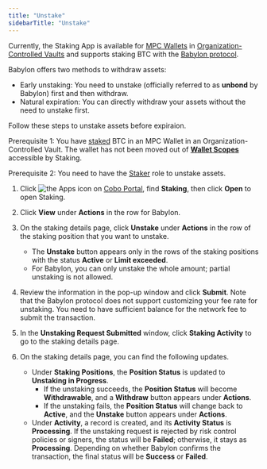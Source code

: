 ```yaml
---
title: "Unstake"
sidebarTitle: "Unstake"
---
```

<Info>Currently, the Staking App is available for [MPC Wallets](/en/portal/mpc-wallets/introduction) in [Organization-Controlled Vaults](/en/portal/mpc-wallets/ocw/create-mpc-vault) and supports staking BTC with the [Babylon protocol](https://babylonlabs.io/).</Info>

Babylon offers two methods to withdraw assets:

- Early unstaking: You need to unstake (officially referred to as **unbond** by Babylon) first and then withdraw.
- Natural expiration: You can directly withdraw your assets without the need to unstake first.

Follow these steps to unstake assets before expiraion.

<Note>Prerequisite 1: You have [staked](/en/apps/staking/stake) BTC in an MPC Wallet in an Organization-Controlled Vault. The wallet has not been moved out of [**Wallet Scopes**](/en/portal/portal-apps/app-settings) accessible by Staking.</Note>

<Note>Prerequisite 2: You need to have the [Staker](/en/portal/organization/roles-and-permissions) role to unstake assets.</Note>

1. Click <img src="/en/images/common/icon_apps.svg" className="icon" alt="the Apps icon"/> on [Cobo Portal](https://portal.cobo.com/login), find **Staking**, then click **Open** to open Staking.
2. Click **View** under **Actions** in the row for Babylon.
3. On the staking details page, click **Unstake** under **Actions** in the row of the staking position that you want to unstake. 

   - The **Unstake** button appears only in the rows of the staking positions with the status **Active** or **Limit exceeded**.
   - For Babylon, you can only unstake the whole amount; partial unstaking is not allowed.

4. Review the information in the pop-up window and click **Submit**. Note that the Babylon protocol does not support customizing your fee rate for unstaking. You need to have sufficient balance for the network fee to submit the transaction.
5. In the **Unstaking Request Submitted** window, click **Staking Activity** to go to the staking details page.
6. On the staking details page, you can find the following updates.

   - Under **Staking Positions**, the **Position Status** is updated to **Unstaking in Progress**.
      - If the unstaking succeeds, the **Position Status** will become **Withdrawable**, and a **Withdraw** button appears under **Actions**.
      - If the unstaking fails, the **Position Status** will change back to **Active**, and the **Unstake** button appears under **Actions**.
   - Under **Activity**, a record is created, and its **Activity Status** is **Processing**. If the unstaking request is rejected by risk control policies or signers, the status will be **Failed**; otherwise, it stays as **Processing**. Depending on whether Babylon confirms the transaction, the final status will be **Success** or **Failed**.